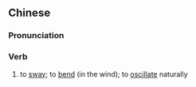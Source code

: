 {{also|摇曳}}
==Chinese==
{{zh-forms|s=摇曳}}

===Pronunciation===
{{zh-pron
|m=yáo曳
|c=jiu4 jai6
|cat=v
}}

===Verb===
{{zh-verb}}

# to [[sway]]; to [[bend]] (in the wind); to [[oscillate]] naturally